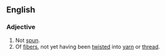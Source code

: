 ==English==
===Adjective===
{{en-adj}}
# Not [[spun]].
# Of [[fibers]], not yet having been [[twisted]] into [[yarn]] or [[thread]].